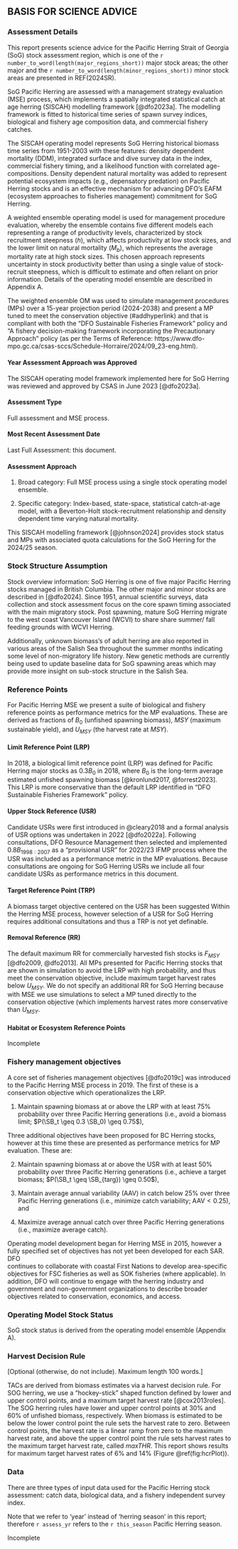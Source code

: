 ## BASIS FOR SCIENCE ADVICE {-}
<!-- TODO (JC): check if I changed the title -->

### Assessment Details {-}
<!-- [Mandatory] -->

This report presents science advice for the Pacific Herring Strait of Georgia 
(SoG) stock assessment region, which is one of the 
`r number_to_word(length(major_regions_short))` major stock areas; the other 
major and the `r number_to_word(length(minor_regions_short))` minor stock
areas are presented in REF(2024SR).

SoG Pacific Herring are assessed with a management 
strategy evaluation (MSE) process, which implements a spatially integrated statistical 
catch at age herring (SISCAH) modelling framework [@dfo2023a]. 
The modelling framework is fitted to historical time series of spawn survey indices, 
biological and fishery age composition data, and commercial fishery catches.

The SISCAH operating model represents SoG Herring historical biomass time series 
from 1951-2003 with these features: density dependent mortality (DDM), integrated surface 
and dive survey data in the index, commercial fishery timing, and a 
likelihood function with correlated age-compositions.
Density dependent natural mortality was added to represent potential ecosystem 
impacts (e.g., depensatory predation) on Pacific Herring stocks and is an 
effective mechanism for advancing DFO's EAFM (ecosystem approaches to fisheries 
management) commitment for SoG Herring.
<!-- TODO (SP): check this last statement --> 

A weighted ensemble operating model is used for management procedure 
evaluation, whereby the ensemble contains five different models each 
representing a range of productivity levels, characterized by stock recruitment steepness 
($h$), which affects productivity at low stock sizes, and the lower 
limit on natural mortality ($M_b$), which represents the average mortality rate 
at high stock sizes. This chosen approach represents uncertainty in stock 
productivity better than using a single value of stock-recruit steepness,
which is difficult to estimate and often reliant on prior information.
Details of the operating model ensemble are described in Appendix A.

The weighted ensemble OM was used to simulate management procedures (MPs) over a 
15-year projection period (2024-2038) and present a MP tuned to meet 
the conservation objective (#addhyperlink) and that is
<!-- TODO (MG): #addhyperlink - add hyperlink to Section: "Fishery management objectives" (this .Rmd)-->
compliant with both the “DFO Sustainable Fisheries Framework” policy and 
“A fishery decision-making framework incorporating the Precautionary Approach” policy
(as per the Terms of Reference: 
https://www.dfo-mpo.gc.ca/csas-sccs/Schedule-Horraire/2024/09_23-eng.html).
<!-- TODO (MG): can we have html like this?--> 


#### Year Assessment Approach was Approved {-}
<!-- [Mandatory; year and reference] -->
The SISCAH operating model framework implemented here for SoG Herring was 
reviewed and approved by CSAS in June 2023 [@dfo2023a].

#### Assessment Type {-}
<!-- [Mandatory. -->
<!-- Select one of the following: -->
Full assessment and MSE process.
<!-- Interim Year Update, or -->
<!-- Harvest Decision Rule (HDR) Update. -->
<!-- See the Guidance Document for definitions.]  -->

#### Most Recent Assessment Date {-}

Last Full Assessment: this document.

<!-- 1.	Last Interim Year Update: [date and reference] -->

#### Assessment Approach {-}

1. Broad category:
<!-- [Select one of the following: -->
<!-- Data-poor (e.g., catch-MSY, very limited data, etc.), -->
<!-- index-based (trends in empirical indices only), -->
<!-- single stock assessment model, -->
<!-- model ensemble, -->
<!-- or MSE-lite), -->
<!-- Wild Salmon Policy Integrated Assessment, -->
<!-- multiple approaches, -->
<!-- other (specify)] -->
Full MSE process using a single stock operating model ensemble.

2.	Specific category:
<!-- [Select one or as many as apply: -->
<!-- No data, -->
<!-- Index-based (fishery-dependent indices only), -->
<!-- (including fishery-dependent and fishery-independent indices), -->
<!-- Delay difference, -->
<!-- Biomass dynamics, -->
<!-- Virtual population analysis, -->
<!-- Statistical catch-at-length, -->
<!-- Sequential Population Analysis, -->
<!-- Surplus Production, -->
<!-- Potential Biological Removal, -->
<!-- Other (please explain)] -->
Index-based,
state-space,
statistical catch-at-age model, 
with a Beverton-Holt stock-recruitment relationship and
density dependent time varying natural mortality.

<!-- [Optional short summary of stock assessment methodology. -->
<!-- Include the method of considering ecosystem variables. -->
<!-- Include a reference to a Research Document or other publication, -->
<!-- and/or footnote to the working paper. -->
<!-- Maximum length 100 words.] -->

<!-- Mandatory -->
This SISCAH modelling framework [@johnson2024] provides stock status and MPs 
with associated quota calculations for the SoG Herring for the 2024/25 season.

### Stock Structure Assumption {-}
<!--Stock overview information: -->
<!--[reference to a Research Document or other publication, and/or footnote to the working paper] -->
<!--[Mandatory. Maximum length 150 words.]-->

Stock overview information:
SoG Herring is one of five major Pacific Herring stocks managed in British Columbia. 
The other major and minor stocks are described in [@dfo2024].
Since 1951, annual scientific surveys, data collection and stock assessment focus on the 
core spawn timing associated with the main migratory stock. Post spawning, mature SoG Herring
migrate to the west coast Vancouver Island (WCVI) to share share summer/ fall 
feeding grounds with WCVI Herring.

Additionally, unknown biomass's of adult herring are also reported in various areas of the 
Salish Sea throughout the summer months indicating some level of non-migratory life
history. New genetic methods are currently being used to update baseline data for SoG
spawning areas which may provide more insight on sub-stock structure in the Salish Sea.

### Reference Points {-}
<!-- [Mandatory. -->
<!-- A table may be used in lieu of bullets for this section. -->
<!-- Refer to the Guidance Document for further instructions.] -->
For Pacific Herring MSE we present
a suite of biological and fishery reference points as performance metrics
for the MP evaluations. These are derived as fractions of ${B_0}$ (unfished spawning biomass), 
${MSY}$ (maximum sustainable yield), and $U_{MSY}$ (the harvest rate at ${MSY}$).

#### Limit Reference Point (LRP) {-}
In 2018, a biological limit reference point (LRP) was defined for Pacific
Herring major stocks as $0.3B_0$ in 2018, where ${B_0}$ is the long-term
average estimated unfished spawning biomass [@kronlund2017, @forrest2023].
This LRP is more conservative than the default LRP identified in 
“DFO Sustainable Fisheries Framework” policy.

#### Upper Stock Reference (USR) {-}
Candidate USRs were first introduced in @cleary2018 and a formal analysis of 
USR options was undertaken in 2022 [@dfo2022a].
Following consultations, DFO Resource Management then selected and implemented 
${0.8B}_{1998:2007}$ as a "provisional USR" for 2022/23 IFMP 
process where the USR was included as a performance metric in the MP evaluations.
Because consultations are ongoing for SoG Herring USRs we include all 
four candidate USRs as performance metrics in this document.

#### Target Reference Point (TRP) {-}
A biomass target objective centered on the USR has been suggested Within the 
Herring MSE process, however selection of a USR for SoG Herring requires 
additional consultations and thus a TRP is not yet definable.

#### Removal Reference (RR) {-}
The default maximum RR for commercially harvested fish stocks is $F_{MSY}$ [@dfo2009, @dfo2013].
All MPs presented for Pacific Herring stocks that are shown in simulation to 
avoid the LRP with high probability, and thus meet the conservation objective, include 
maximum target harvest rates below $U_{MSY}$.
We do not specify an additional RR for SoG Herring because with MSE we use
simulations to select a MP tuned directly to the conservation objective (which 
implements harvest rates more conservative than $U_{MSY}$.

#### Habitat or Ecosystem Reference Points {-}
<!-- TODO (JC): describe how this is included via DDM parameterization-->
Incomplete

### Fishery management objectives {-}

A core set of fisheries management objectives [@dfo2019c]
was introduced to the Pacific Herring MSE process in 2019.
The first of these is a conservation objective which operationalizes
the LRP.

1. Maintain spawning biomass at or above the LRP with
at least 75% probability over three Pacific Herring generations
(i.e., avoid a biomass limit; $P(\SB_t \geq 0.3 \SB_0) \geq 0.75$),

Three additional objectives have been proposed for BC Herring stocks, 
however at this time these are presented as performance metrics
for MP evaluation. These are:

2. Maintain spawning biomass at or above the USR with at least 50% 
probability over three Pacific Herring generations (i.e., achieve a 
target biomass; $P(\SB_t \geq \SB_{targ}) \geq 0.50$),

3. Maintain average annual variability (AAV) in catch below 25% over three
Pacific Herring generations (i.e., minimize catch variability; 
$\text{AAV} < 0.25$), and

4. Maximize average annual catch over three Pacific Herring 
generations (i.e., maximize average catch).

<!-- TODO (JC): update based on Bryan's feedback-->
Operating model development began for Herring MSE in 2015, however a fully 
specified set of objectives has not yet been developed for each SAR. DFO  
continues to collaborate with coastal First Nations to develop area-specific 
objectives for FSC fisheries as well as SOK fisheries (where applicable).
In addition, DFO will continue to engage with the herring industry and 
government and non-government organizations to describe broader objectives 
related to conservation, economics, and access.

### Operating Model Stock Status {-}

SoG stock status is derived from the operating model ensemble (Appendix A). 
<!-- TODO (SP): add 2-4 sentences here a short description only. Needs to state this is "2023" OM status-->

### Harvest Decision Rule {-}
<!-- STOPPED HERE -->

[Optional (otherwise, do not include).
Maximum length 100 words.]

TACs are derived from biomass estimates via a harvest decision rule. For
SOG herring, we use a "hockey-stick" shaped function defined
by lower and upper control points, and a maximum target harvest rate
[@cox2013roles]. The SOG herring rules have lower and upper control points 
at 30\% and 60\% of unfished biomass, respectively. When biomass 
is estimated to be below the lower control point the rule sets the harvest
rate to zero. Between control points, the harvest rate is a linear ramp 
from zero to the maximum harvest rate, and above the upper control point the 
rule sets harvest rates to the maximum target harvest rate, called $maxTHR$. 
This report shows results for maximum target harvest rates of 6\% 
and 14\% (Figure \@ref(fig:hcrPlot)).


### Data {-}

<!-- [Mandatory. -->
<!-- Maximum length 300 words.]  -->

<!-- Data changes: -->
<!-- [Optional (otherwise, do not include).] -->

There are three types of input data used for
the Pacific Herring stock assessment:
catch data, biological data, and a fishery independent survey index.
<!-- These data are described in the following sections, and -->
<!-- summarized in Table XX. -->

Note that we refer to 'year' instead of 'herring season' in this report;
therefore `r assess_yr` refers to the `r this_season` Pacific Herring season.

Incomplete
<!-- TODO (SP): can you pls add 2-4 sentences here (copy from herringsr) - short description only. Mention blended index as new-->


